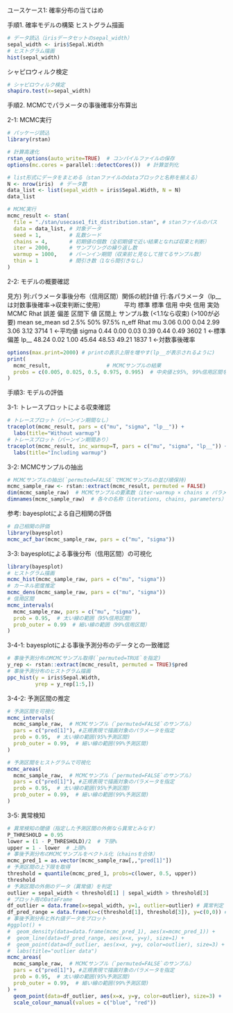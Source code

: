 ユースケース1: 確率分布の当てはめ

手順1. 確率モデルの構築
ヒストグラム描画
```r
# データ読込（irisデータセットのsepal_width）
sepal_width <- iris$Sepal.Width
# ヒストグラム描画
hist(sepal_width)
```
シャピロウィルク検定
```r
# シャピロウィルク検定
shapiro.test(x=sepal_width)
```
手順2. MCMCでパラメータの事後確率分布算出

2-1: MCMC実行
```r
# パッケージ読込
library(rstan)

# 計算高速化
rstan_options(auto_write=TRUE)  # コンパイルファイルの保存
options(mc.cores = parallel::detectCores())  # 計算並列化

# list形式にデータをまとめる（stanファイルのdataブロックと名称を揃える）
N <- nrow(iris)  # データ数
data_list <- list(sepal_width = iris$Sepal.Width, N = N)
data_list

# MCMC実行
mcmc_result <- stan(
  file = "./stan/usecase1_fit_distribution.stan", # stanファイルのパス
  data = data_list, # 対象データ
  seed = 1,         # 乱数シード
  chains = 4,       # 初期値の個数（全初期値で近い結果となれば収束と判断）
  iter = 2000,      # サンプリングの繰り返し数
  warmup = 1000,    # バーンイン期間（収束前と見なして捨てるサンプル数）
  thin = 1          # 間引き数（1なら間引きなし）
)
```
2-2: モデルの概要確認

見方) 
列:パラメータ事後分布（信用区間）関係の統計値
行:各パラメータ（lp__は対数事後確率→収束判断に使用）
　　　平均   標準  標準  信用  中央 信用 実効MCMC   Rhat
             誤差  偏差  区間下 値 区間上 サンプル数 (<1.1なら収束)
                                        (>100が必要)
       mean se_mean   sd  2.5%   50% 97.5% n_eff Rhat
mu     3.06    0.00 0.04  2.99  3.06  3.12  3714    1 ←平均値
sigma  0.44    0.00 0.03  0.39  0.44  0.49  3602    1 ←標準偏差
lp__  48.24    0.02 1.00 45.64 48.53 49.21  1837    1 ←対数事後確率
```r
options(max.print=2000) # printの表示上限を増やす(lp__が表示されるように)
print(
  mcmc_result,                  # MCMCサンプルの結果
  probs = c(0.005, 0.025, 0.5, 0.975, 0.995)  # 中央値と95%, 99%信用区間を出力
)
```
手順3: モデルの評価

3-1: トレースプロットによる収束確認
```r
# トレースプロット（バーンイン期間なし）
traceplot(mcmc_result, pars = c("mu", "sigma", "lp__")) +
  labs(title="Without warmup")
# トレースプロット（バーンイン期間あり）
traceplot(mcmc_result, inc_warmup=T, pars = c("mu", "sigma", "lp__")) +
  labs(title="Including warmup")
```
3-2: MCMCサンプルの抽出
```r
# MCMCサンプルの抽出(`permuted=FALSE`でMCMCサンプルの並び順保持)
mcmc_sample_raw <- rstan::extract(mcmc_result, permuted = FALSE)
dim(mcmc_sample_raw)  # MCMCサンプルの要素数（iter-warmup × chains x パラメータ数）
dimnames(mcmc_sample_raw)  # 各々の名称（iterations, chains, parameters）
```
参考: bayesplotによる自己相関の評価
```r
# 自己相関の評価
library(bayesplot)
mcmc_acf_bar(mcmc_sample_raw, pars = c("mu", "sigma"))
```
3-3: bayesplotによる事後分布（信用区間）の可視化
```r
library(bayesplot)
# ヒストグラム描画
mcmc_hist(mcmc_sample_raw, pars = c("mu", "sigma"))
# カーネル密度推定
mcmc_dens(mcmc_sample_raw, pars = c("mu", "sigma"))
# 信用区間
mcmc_intervals(
  mcmc_sample_raw, pars = c("mu", "sigma"),
  prob = 0.95,  # 太い線の範囲（95%信用区間）
  prob_outer = 0.99  # 細い線の範囲（99%信用区間）
)
```
3-4-1: bayesplotによる事後予測分布のデータとの一致確認
```r
# 事後予測分布のMCMCサンプル取得(`permuted=TRUE`を指定)
y_rep <- rstan::extract(mcmc_result, permuted = TRUE)$pred
# 事後予測分布のヒストグラム描画
ppc_hist(y = iris$Sepal.Width,
         yrep = y_rep[1:5,])
```
3-4-2: 予測区間の推定
```r
# 予測区間を可視化
mcmc_intervals(
  mcmc_sample_raw,  # MCMCサンプル（`permuted=FALSE`のサンプル）
  pars = c("pred[1]"), #正規表現で描画対象のパラメータを指定
  prob = 0.95,  # 太い線の範囲(95%予測区間)
  prob_outer = 0.99,  # 細い線の範囲(99%予測区間)
)

# 予測区間をヒストグラムで可視化
mcmc_areas(
  mcmc_sample_raw,  # MCMCサンプル（`permuted=FALSE`のサンプル）
  pars = c("pred[1]"), #正規表現で描画対象のパラメータを指定
  prob = 0.95,  # 太い線の範囲(95%予測区間)
  prob_outer = 0.99,  # 細い線の範囲(99%予測区間)
)
```
3-5: 異常検知
```r
# 異常検知の閾値（指定した予測区間の外側なら異常とみなす）
P_THRESHOLD = 0.95
lower = (1 - P_THRESHOLD)/2  # 下限%
upper = 1 - lower  # 上限%
# 事後予測分布のMCMCサンプルをベクトル化（chainsを合体）
mcmc_pred_1 = as.vector(mcmc_sample_raw[,,"pred[1]"])
# 予測区間の上下限を取得
threshold = quantile(mcmc_pred_1, probs=c(lower, 0.5, upper))
threshold
# 予測区間の外側のデータ（異常値）を判定
outlier = sepal_width < threshold[1] | sepal_width > threshold[3]
# プロット用のDataFrame
df_outlier = data.frame(x=sepal_width, y=1, outlier=outlier) # 異常判定
df_pred_range = data.frame(x=c(threshold[1], threshold[3]), y=c(0,0)) # 予測区間
# 事後予測分布と外れ値データをプロット
#ggplot() +
#  geom_density(data=data.frame(mcmc_pred_1), aes(x=mcmc_pred_1)) +
#  geom_line(data=df_pred_range, aes(x=x, y=y), size=1) +
#  geom_point(data=df_outlier, aes(x=x, y=y, color=outlier), size=3) + 
#  labs(title="outlier data")
mcmc_areas(
  mcmc_sample_raw,  # MCMCサンプル（`permuted=FALSE`のサンプル）
  pars = c("pred[1]"), #正規表現で描画対象のパラメータを指定
  prob = 0.95,  # 太い線の範囲(95%予測区間)
  prob_outer = 0.99,  # 細い線の範囲(99%予測区間)
) + 
  geom_point(data=df_outlier, aes(x=x, y=y, color=outlier), size=3) +
  scale_colour_manual(values = c("blue", "red"))
```